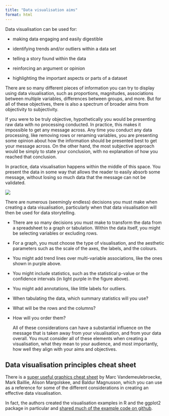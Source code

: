 ```yaml
---
title: "Data visualisation aims"
format: html
---
```


Data visualisation can be used for:

-   making data engaging and easily digestible

-   identifying trends and/or outliers within a data set

-   telling a story found within the data

-   reinforcing an argument or opinion

-   highlighting the important aspects or parts of a dataset

There are so many different pieces of information you can try to display using data visualisation, such as proportions, magnitudes, associations between multiple variables, differences between groups, and more. But for all of these objectives, there is also a spectrum of broader aims from objectivity to subjectivity.

If you were to be truly objective, hypothetically you would be presenting raw data with no processing conducted. In practice, this makes it impossible to get any message across. Any time you conduct any data processing, like removing rows or renaming variables, you are presenting some opinion about how the information should be presented best to get your message across. On the other hand, the most subjective approach would be simply to state your conclusion, with no explanation of how you reached that conclusion.

In practice, data visualisation happens within the middle of this space. You present the data in some way that allows the reader to easily absorb some message, without losing so much data that the message can not be validated.

![](images/week3.2.Aims_of_data_visualisation.jpg){fig-align="center"}

There are numerous (seemingly endless) decisions you must make when creating a data visualisation, particularly when that data visualisation will then be used for data storytelling.

-   There are so many decisions you must make to transform the data from a spreadsheet to a graph or tabulation. Within the data itself, you might be selecting variables or excluding rows.

-   For a graph, you must choose the type of visualisation, and the aesthetic parameters such as the scale of the axes, the labels, and the colours.

-   You might add trend lines over multi-variable associations, like the ones shown in purple above.

-   You might include statistics, such as the statistical p-value or the confidence intervals (in light purple in the figure above).

-   You might add annotations, like little labels for outliers.

-   When tabulating the data, which summary statistics will you use?

-   What will be the rows and the columns?

-   How will you order them?

    All of these considerations can have a substantial influence on the message that is taken away from your visualisation, and from your data overall. You must consider all of these elements when creating a visualisation, what they mean to your audience, and most importantly, how well they align with your aims and objectives.

## Data visualisation principles cheat sheet

There is a [super useful graphics cheat sheet](files/visualization-principles.pdf) by Marc Vandemeulebroecke, Mark Baillie, Alison Margolskee, and Baldur Magnusson, which you can use as a reference for some of the different considerations in creating an effective data visualisation.

In fact, the authors created the visualisation examples in R and the ggplot2 package in particular and [shared much of the example code on github](https://github.com/GraphicsPrinciples/CheatSheet).
